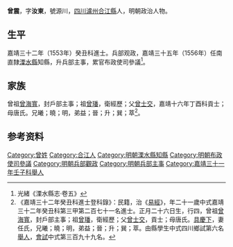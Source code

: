 {{明清人物信息框
| 姓名 = 曾震
| 原名 =
| 圖片名稱= 
| 圖片大小 =
| 圖片說明 = 
| 最高職務 =
| 國家 = 大明 
| 爵位 =
| 籍貫 = [[四川|四川]][[瀘州|瀘州]][[合江縣|合江縣]]
| 族裔 = 
| 字號 = 字汝東，號源川
| 諡號 =
| 出生日期 = 正月二十六日
| 出生地點 = 
| 逝世日期 = 卒年不詳 
| 逝世地點 =
| 墓葬 =
| 配偶 = 娶任氏
| 親屬 = （子）曾學孔
| 出身 =
* 嘉靖三十一年壬子科舉人
* 嘉靖三十二年癸丑科同進士出身
| 經歷 =
| 著作 =  
}}
'''曾震'''{{BD|1533年||？年||}}，字'''汝東'''，號源川，[[四川|四川]][[瀘州|瀘州]][[合江縣|合江縣]]人，明朝政治人物。

==生平==
嘉靖三十二年（1553年）癸丑科進士。兵部观政，嘉靖三十五年（1556年）任南直隸[[溧水縣|溧水縣]]知縣，升兵部主事，累官布政使司參議<ref>光緒《溧水縣志·卷五》</ref>。

==家族==
曾祖[[曾海寬|曾海寬]]，封戶部主事；祖[[曾璠|曾璠]]，衛經歷；父[[曾士交|曾士交]]，嘉靖十六年丁酉科貢士；母唐氏。兄曦；曉；明，弟益；晉；升；巽；萃<ref>《嘉靖三十二年癸丑科進士登科錄》：民籍，治《[[易經|易經]]》，年二十一歲中式嘉靖三十二年癸丑科第三甲第二百七十一名進士。正月二十六日生，行四，曾祖[[曾海寬|曾海寬]]，封戶部主事；祖[[曾璠|曾璠]]，衛經歷；父[[曾士交|曾士交]]，貢士；母唐氏。[[具慶下|具慶下]]，妻任氏，兄曦；曉；明，弟益；晉；升；巽；萃。由縣學生中式四川鄉試第六名[[舉人|舉人]]，[[會試|會試]]中式第三百九十九名。</ref>。

== 参考资料 ==
{{reflist}}

{{start box}}
{{s-off}}
{{s-before|[[欒尚約|欒尚約]]}}
{{s-title|明朝溧水縣知縣|1556年－1560年}}
{{s-after|[[周之屏|周之屏]]}}
{{end box}}

{{嘉靖三十二年癸丑科殿试金榜}}

{{Authority control}}
{{DEFAULTSORT:Zeng曾}}
[[Category:曾姓|Category:曾姓]]
[[Category:合江人|Category:合江人]]
[[Category:明朝溧水縣知縣|Category:明朝溧水縣知縣]]
[[Category:明朝布政使司參議|Category:明朝布政使司參議]]
[[Category:明朝兵部觀政|Category:明朝兵部觀政]]
[[Category:明朝兵部主事|Category:明朝兵部主事]]
[[Category:嘉靖三十一年壬子科舉人|Category:嘉靖三十一年壬子科舉人]]